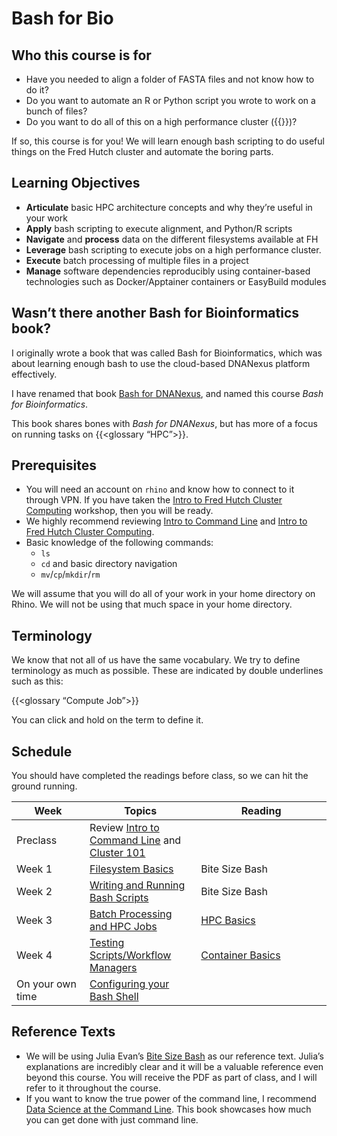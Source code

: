 # Bash for Bio {.unnumbered}

## Who this course is for

- Have you needed to align a folder of FASTA files and not know how to do it? 
- Do you want to automate an R or Python script you wrote to work on a bunch of files?
- Do you want to do all of this on a high performance cluster ({{<glossary HPC>}})?

If so, this course is for you! We will learn enough bash scripting to do useful things on the Fred Hutch cluster and automate the boring parts. 

## Learning Objectives

- **Articulate** basic HPC architecture concepts and why they’re useful in your work
- **Apply** bash scripting to execute alignment, and Python/R scripts
- **Navigate** and **process** data on the different filesystems available at FH
- **Leverage** bash scripting to execute jobs on a high performance cluster.
- **Execute** batch processing of multiple files in a project
- **Manage** software dependencies reproducibly using container-based technologies such as Docker/Apptainer containers or EasyBuild modules

:::{.callout-note}
## Wasn't there another Bash for Bioinformatics book?

I originally wrote a book that was called Bash for Bioinformatics, which was about learning enough bash to use the cloud-based DNANexus platform effectively. 

I have renamed that book [Bash for DNANexus](https://laderast.github.io/bash_for_dnanexus/), and named this course *Bash for Bioinformatics*.

This book shares bones with *Bash for DNANexus*, but has more of a focus on running tasks on {{<glossary "HPC">}}. 
:::

## Prerequisites

- You will need an account on `rhino` and know how to connect to it through VPN. If you have taken the [Intro to Fred Hutch Cluster Computing](https://hutchdatascience.org/FH_Cluster_101/) workshop, then you will be ready.
- We highly recommend reviewing  [Intro to Command Line](https://hutchdatascience.org/Intro_to_Command_Line/) and [Intro to Fred Hutch Cluster Computing](https://hutchdatascience.org/FH_Cluster_101/).
- Basic knowledge of the following commands:
  - `ls`
  - `cd` and basic directory navigation
  - `mv`/`cp`/`mkdir`/`rm`

We will assume that you will do all of your work in your home directory on Rhino. We will not be using that much space in your home directory.

:::{.callout-note}
## Terminology

We know that not all of us have the same vocabulary. We try to define terminology as much as possible. These are indicated by double underlines such as this:

{{<glossary "Compute Job">}}

You can click and hold on the term to define it.
:::

## Schedule

You should have completed the readings before class, so we can hit the ground running.

|Week|Topics|Reading|
|----|------|-------|
|Preclass|Review [Intro to Command Line](https://hutchdatascience.org/Intro_to_Command_Line/) and [Cluster 101](https://hutchdatascience.org/FH_Cluster_101/)||
|Week 1|[Filesystem Basics](01_basics.qmd)|Bite Size Bash|
|Week 2|[Writing and Running Bash Scripts](02_scripting.qmd)|Bite Size Bash|
|Week 3|[Batch Processing and HPC Jobs](03_batch.qmd)|[HPC Basics](hpc-basics.qmd)
|Week 4|[Testing Scripts/Workflow Managers](04_containers_workflows.qmd)|[Container Basics](container-basics.qmd)|
|On your own time|[Configuring your Bash Shell](configuring.qmd)||

## Reference Texts 

- We will be using Julia Evan's [Bite Size Bash](https://wizardzines.com/zines/bite-size-bash/) as our reference text. Julia's explanations are incredibly clear and it will be a valuable reference even beyond this course. You will receive the PDF as part of class, and I will refer to it throughout the course.
- If you want to know the true power of the command line, I recommend [Data Science at the Command Line](https://jeroenjanssens.com/dsatcl/). This book showcases how much you can get done with just command line.